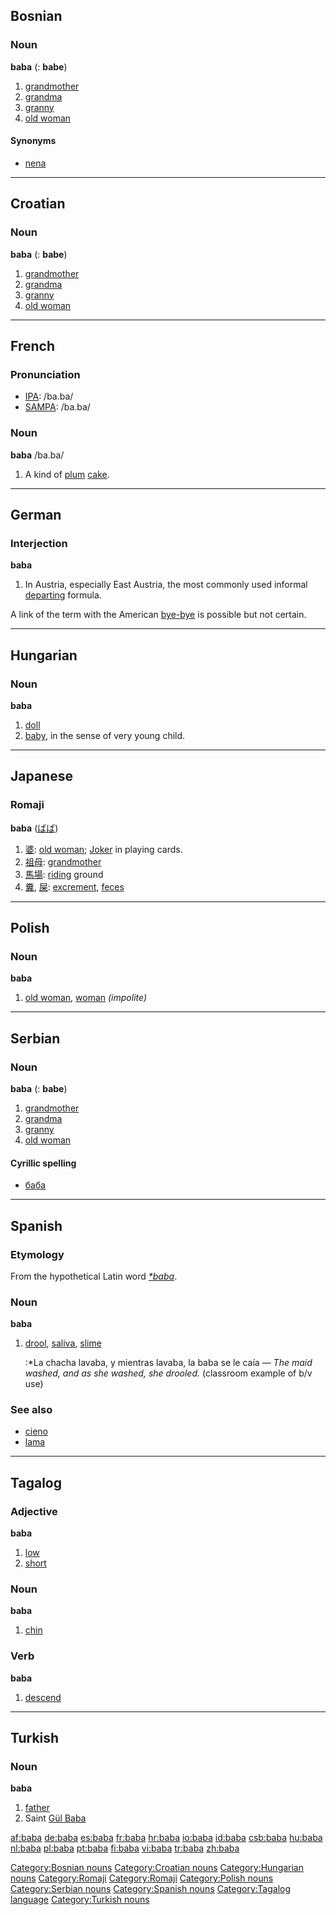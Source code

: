 ==Bosnian==
===Noun===
'''baba''' {{f}} ({{p}}: '''babe''')
#[[grandmother]]
#[[grandma]]
#[[granny]]
#[[old woman]]
====Synonyms====
*[[nena#Bosnian|nena]]
[[Category:Bosnian nouns]]

----
==Croatian==
===Noun===
'''baba''' {{f}} ({{p}}: '''babe''')
#[[grandmother]]
#[[grandma]]
#[[granny]]
#[[old woman]]
[[Category:Croatian nouns]]

----
==French==

===Pronunciation===
*[[w:IPA|IPA]]: /ba.ba/
*[[w:SAMPA|SAMPA]]: /ba.ba/

===Noun===
'''baba''' /ba.ba/
# A kind of [[plum]] [[cake]].

----
==German==
===Interjection===
'''baba''' 
# In Austria, especially East Austria, the most commonly used informal [[departing]] formula.

A link of the term with the American [[bye-bye]] is possible but not certain.


----
==Hungarian==

===Noun===
'''baba'''

# [[doll]]
# [[baby]], in the sense of very young child.

[[Category:Hungarian nouns]]

----

==Japanese==
===Romaji===
[[Category:Romaji]]
'''baba''' ([[ばば]])
#[[婆]]: [[old woman]]; [[Joker]] in playing cards.
#[[祖母]]: [[grandmother]]
#[[馬場]]: [[riding]] ground
#[[糞]], [[屎]]: [[excrement]], [[feces]]
[[Category:Romaji]]

----
==Polish==
===Noun===
'''baba'''
#[[old woman]], [[woman]] ''(impolite)''

[[Category:Polish nouns]]

----

==Serbian==
===Noun===
'''baba''' {{f}} {{s}} ({{p}}: '''babe''')
#[[grandmother]]
#[[grandma]]
#[[granny]]
#[[old woman]]
====Cyrillic spelling====
*[[баба#Serbian|баба]]
[[Category:Serbian nouns]]

----
==Spanish==
===Etymology===
From the hypothetical Latin word ''[[*baba]]''.
===Noun===
'''baba''' {{f}}
# [[drool]], [[saliva]], [[slime]]
#:*La chacha lavaba, y mientras lavaba, la baba se le caía &mdash; ''The maid washed, and as she washed, she drooled.'' (classroom example of b/v use)
===See also===
*[[cieno]]
*[[lama]]
[[Category:Spanish nouns]]

----

==Tagalog==
===Adjective===
'''baba'''

#[[low]]
#[[short]]

===Noun===
'''baba'''

#[[chin]]

===Verb===
'''baba'''

#[[descend]]

[[Category:Tagalog language]]

----

==Turkish==
===Noun===
'''baba'''
# [[father]]
# Saint [[w:Gül Baba|Gül Baba]]

[[Category:Turkish nouns]]

[[af:baba]]
[[de:baba]]
[[es:baba]]
[[fr:baba]]
[[hr:baba]]
[[io:baba]]
[[id:baba]]
[[csb:baba]]
[[hu:baba]]
[[nl:baba]]
[[pl:baba]]
[[pt:baba]]
[[fi:baba]]
[[vi:baba]]
[[tr:baba]]
[[zh:baba]]